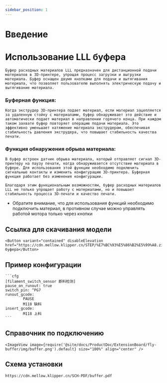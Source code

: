 ```yaml
---
sidebar_position: 1
---
```




# Введение

# Использование LLL буфера

 	Буфер расходных материалов LLL предназначен для дистанционной подачи материалов в 3D-принтере, упрощая процесс загрузки и выгрузки материала. Буфер оснащен двумя кнопками для подачи и вытягивания материала, что позволяет пользователю выполнять электрическую подачу и вытягивание материала.

### Буферная функция:

 	Когда экструдер 3D-принтера подает материал, если материал зацепляется за удаленную стойку с материалами, буфер обнаруживает это действие и автоматически подает материал в направлении горячего конца. При каждом таком захвате буфер повторяет операцию подачи материала. Это эффективно уменьшает натяжение материала экструдером, обеспечивая стабильность давления экструдера, что повышает стабильность качества печати.

### Функция обнаружения обрыва материала:

 	В буфер встроен датчик обрыва материала, который отправляет сигнал 3D-принтеру на паузу печати, когда обнаруживается отсутствие материала в буфере. Для использования этой функции необходимо подключить сигнальные контакты и изменить конфигурацию 3D-принтера. Буферная функция работает без изменения конфигурации.

 	Благодаря этим функциональным возможностям, буфер расходных материалов LLL не только упрощает работу с материалами, но и повышает стабильность процесса 3D-печати и качество печати.



* Обратите внимание, что для использования функций необходимо подключить материал, в противном случае можно управлять работой мотора только через кнопки

## Ссылка для скачивания модели

    <Button variant="contained" disableElevation href="https://cdn.mellow.klipper.cn/STEP/%E7%BC%93%E5%86%B2%E5%99%A8.zip">Модель буфера</Button>


## Пример конфигурации

    ```cfg
    [filament_switch_sensor 断料检测]
    pause_on_runout: true
    switch_pin: ^PG7
    runout_gcode:
            PAUSE
            M118 缺料
    insert_gcode:
            M118 上料
    ```

## Справочник по подключению

    <ImageView image={require('@site/docs/ProductDoc/ExtensionBoard/fly-buffer/img/buffer.png').default} size="100%" align="center" />


## Схема установки

```bash
https://cdn.mellow.klipper.cn/SCH-PDF/buffer.pdf
```